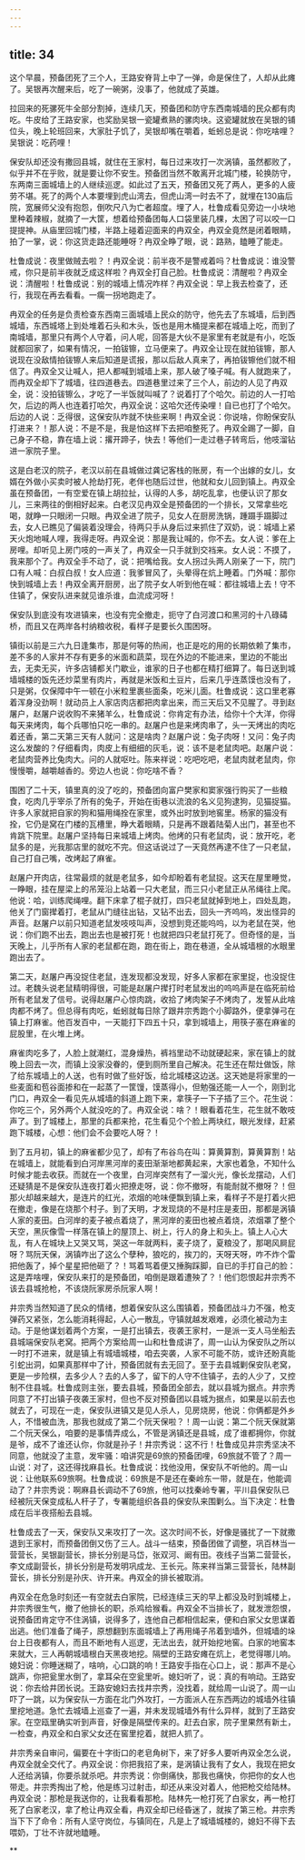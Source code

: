 ```yaml
---
---
---
```

title: 34
---



这个早晨，预备团死了三个人，王路安脊背上中了一弹，命是保住了，人却从此瘫了。吴银再次醒来后，吃了一碗粥，没事了，他就成了英雄。

拉回来的死骡死牛全部分割掉，连续几天，预备团和防守东西南城墙的民众都有肉吃。牛皮给了王路安家，也奖励吴银一瓷罐煮熟的骡肉块。这瓷罐就放在吴银的铺位头，晚上轮班回来，大家肚子饥了，吴银却嘴在嚼着，蚯蚓总是说：你吃啥哩？吴银说：吃药哩！

保安队却还没有撒回县城，就住在王家村，每日过来攻打一次涡镇，虽然都败了，似乎并不在乎败，就是要让你不安生。预备团当然不敢离开北城门楼，轮换防守，东两南三面城墙上的人继续巡逻。如此过了五天，预备团又死了两人，更多的人疲劳不堪。死了的两个人本要埋到虎山湾去，但虎山湾一时去不了，就埋在130庙后院，宽展师父没有抱怨，倒吹尺八为亡者超度。埋了人，杜鲁成看见旁边一小块地里种着辣椒，就摘了一大筐，想着给预备团每人口袋里装几棵，太困了可以咬一口提提神。从庙里回城门楼，半路上碰着迎面来的冉双全，冉双全竟然是闭着眼睛，拍了一掌，说：你这货走路还能睡呀？冉双全睁了眼，说：路熟，瞌睡了能走。

杜鲁成说：夜里做贼去啦？！冉双全说：前半夜不是警戒着吗？杜鲁成说：谁没警戒，你只是前半夜就乏成这样啦？冉双全打自己脸。杜鲁成说：清醒啦？冉双全说：清醒啦！杜鲁成说：别的城墙上情况咋样？冉双全说：早上我去检查了，还行，我现在再去看看。一瘸一拐地跑走了。

冉双全的任务是负责检查东西南三面城墙上民众的防守，他先去了东城墙，后到西城墙，东西城塔上到处堆着石头和木头，饭也是用木桶提来都在城墙上吃，而到了南城墙，那里只有两个人守着，问人呢，回答是大伙不是家里有老就是有小，吃饭就都回家了，如果有情况，一拍钹镲，立马便来了。冉双全让现在就拍钹镲，那人说现在没敌情拍钹镲人来后知道是谎报，那以后敌人真来了，再拍钹镲他们就不相信了。冉双全又让喊人，把人都喊到城墙上来，那人破了嗓子喊。有人就跑来了，而冉双全却下了城墙，往四道巷去。四道巷里过来了三个人，前边的人见了冉双全，说：没拍钹镲么，才吃了一半饭就叫喊了？说着打了个哈欠。前边的人一打哈欠，后边的两人也连着打哈欠，冉双全说：这哈欠还传染哩！自已也打了个哈欠。后边的人说：乏得很，这保安队咋就不快些来啊！冉双全说：你说啥，你盼保安队打进来？！那人说：不是不是，我是怕这样下去把咱整死了。冉双全踢了一脚，自己身子不稳，靠在墙上说：撂开蹄子，快去！等他们一走过巷子转弯后，他吱溜钻进一家院子里。

这是白老汉的院子，老汉以前在县城做过龚记客栈的账房，有一个出嫁的女儿，女婿在外做小买卖时被人抢劫打死，老伴也随后过世，他就和女儿回到镇上。冉双全虽在预备团，一有空爱在镇上胡拉扯，认得的人多，胡吃乱拿，也便认识了那女儿，三来两往的倒相好起来。白老汉见冉双全是预备团的一个排长，又常拿些吃喝，就睁一只眼闭一只眼。冉双全进了院子，见女人在厨房洗锅，踵蹑手蹑脚过去，女人已瞧见了偏装着没理会，待两只手从身后过来抓住了双奶，说：城墙上紧天火炮地喊人哩，我得走呀。冉双全说：那是我让喊的，你不去。女人说：爹在上房哩。却听见上房门吱的一声关了，冉双全一只手就到交裆来。女人说：不摸了，我来那个了。冉双全手不动了，说：把嘴给我。女人拐过头两人刚亲了一下，院门口有人喊：白叔白叔！女人应道：我爹冒风了，头晕得在炕上睡着。门外喊：那你快到城墙上去！冉双全离开厨房，出了院子女人听到他在喊：都往城墙上去！守不住镇了，保安队进来就见谁杀谁，血流成河呀！

保安队到底没有攻进镇来，也没有完全撤走，扼守了白河渡口和黑河的十八碌碡桥，而且又在两岸各村纳粮收税，看样子是要长久围困呀。

镇街以前是三六九日逢集市，那是何等的热闹，也正是吃的用的长期依赖了集市，差不多的人家并不存有更多的米面和蔬菜，现在外边的不能进来，里边的不能出去，无卖无买，许多店铺都关门歇业，谁家的日子也都在精打细算了。每日送到城墙城楼的饭先还炒菜里有肉片，再就是米饭和土豆片，后来几乎连蒸馍也没有了，只是粥，仅保障中午一顿在小米粒里裹些面条，吃米儿面。杜鲁成说：这口里老寡着浑身没劲啊！就动员上人家店肉店都把肉拿出来，而三天后又不见腥了。寻到赵屠户，赵屠户说收购不来猪羊么，杜鲁成说：你肯定有办法，给你十个大洋，你得每天来烤肉，每个兵哪怕只吃一串的。赵屠户也是来烤肉串了，头一天烤出的肉吃着还香，第二天第三天有人就问：这是啥肉？赵屠户说：兔子肉呀！又问：兔子肉这么发酸的？仔细看肉，肉皮上有细细的灰毛，说：该不是老鼠肉吧。赵屠户说：老鼠肉营养比兔肉大。问的人就呕吐。陈来祥说：吃吧吃吧，老鼠肉就老鼠肉，你慢慢嚼，越嚼越香的。旁边人也说：你吃啥不香？

围困了二十天，镇里真的没了吃的，预备团向富户樊家和窦家强行购买了一些粮食，吃肉几乎宰杀了所有的兔子，开始在街巷以流浪的名义见狗逮狗，见猫捉猫。许多人家就把自家的狗和猫用绳拴在家里，或外出时放到地窖里。杨家的猫没有拴，它仍是窝在门楼的瓦槽里，睁大着眼睛，只是再不跟着陆菊人出门，甚至也不肯跳下院里。赵屠户坚持每日来城墙上烤肉。他烤的只有老鼠肉，说：放开吃，老鼠多的是，光我那店里的就吃不完。但这话说过了一天竟然再逮不住了一只老鼠，自己打自己嘴，改烤起了麻雀。

赵屠户开肉店，往常最烦的就是老鼠多，如今却盼着有老鼠捉。这天在屋里睡觉，一睁眼，挂在屋梁上的吊笼沿上站着一只大老鼠，而三只小老鼠正从吊绳往上爬。他说：哈，训练爬绳哩。翻下床拿了棍子就打，四只老鼠就掉到地上，四处乱跑，他关了门窗撵着打，老鼠从门缝往出钻，又钻不出去，回头一齐呜呜，发出怪异的声音。赵屠户以前只知道老鼠发吱吱叫声，没想到竞还能呜呜，以为老鼠在哭，他说：你们跑不出去，跑出去也是被打死！也就把四只老鼠打死了。但奇怪的是，当天晚上，儿乎所有人家的老鼠都在跑，跑在街上，跑在巷道，全从城墙根的水眼里跑出去了。

第二天，赵屠户再没捉住老鼠，连发现都没发现，好多人家都在家里捉，也没捉住过。老魏头说老鼠精明得很，可能是赵屠户撵打时老鼠发出的呜呜声是在临死前给所有老鼠发了信号。说得赵屠户心惊肉跳，收拾了烤肉架子不烤肉了，发誓从此啥肉都不烤了。但总得有肉吃，蚯蚓就每日除了跟井宗秀跑个小脚路外，便拿弹弓在镇上打麻雀。他百发百中，一天能打下四五十只，拿到城墙上，用筷子塞在麻雀的屁股里，在火堆上烤。

麻雀肉吃多了，人脸上就潮红，混身燥热，裤裆里动不动就硬起来，家在镇上的就晚上回去一次，而镇上没家没眷的，便到厕所里自己解决。花生还在帮灶做饭，除了给东城墙上的人送，也有时做了些好饭，给北城楼这边送。这天她是将家里的一些麦面和苞谷面掺和在一起蒸了一筐馒，馍蒸得小，但勉强还能一人一个，刚到北门口，冉双全一看见先从城墙的斜道上跑下来，拿筷子一下子插了三个。花生说：你吃三个，另外两个人就没吃的了。冉双全说：啥？！眼看着花生，花生就不敢吱声了。到了城楼上，那里的兵都来抢，花生看见个个脸上两块红，眼光发绿，赶紧跑下城楼，心想：他们会不会要吃人呀？！

到了五月初，镇上的麻雀都少见了，却有了布谷鸟在叫：算黄算割，算黄算割！站在城墙上，就能看到白河岸黑河岸的麦田渐渐地都黄起来，大家也着急，不知什么时候才能去收获。而就在一个夜里，白河岸突然有了一溜火光，像长龙摆动，人们还疑猜是不是保安队连夜打着火把撩走呀，说：你不撤呀，有能耐就不撤呀？！但那火却越来越大，是连片的红光，浓烟的呛味便飘到镇上来，看样子不是打着火把在撤走，像是在烧那个村子。到了天明，才发现烧的不是村庄是麦田，那都是涡镇人家的麦田。白河岸的麦子被点着烧了，黑河岸的麦田也被点着烧，浓烟罩了整个天空，黑灰像雪一样落在镇上的屋顶上、树上，行人的身上和头上。镇上人心大乱，有人在城块上又哭又骂，哭这一年就两料，麦子烧了，夏粮没了，那喝风屙屁呀？骂阮天保，涡镇咋出了这么个孽种，狼吃的，挨刀的，天呀天呀，咋不炸个雷把他轰了，掉个星星把他砸了？！骂着骂着便又捶胸踩脚，自已的手打自己的脸：这是弄啥哩，保安队来打的是预备团，咱倒是跟着遭殃了？！他们怨恨起井宗秀不该去县城抢枪，不该烧阮家房杀阮家人啊！

井宗秀当然知道了民众的情绪，想着保安队这么围镇着，预备团战斗力不强，枪支弹药又紧张，怎么能消耗得起，人心一散乱，守镇就越发艰难，必须化被动为主动。于是他谋划着两个方案，一是打出镇去，夜袭王家村，一是派一支人马坐船去县城端保安队老窝。把两个方案给周一山和杜鲁成讲了，周一山认为保安队之所以一时打不进来，就是镇上有城墙城楼，咱去突袭，人家不可能不防，或许还盼真能引蛇出洞，如果真那样中了计，预备团就有去无回了。至于去县城剿保安队老窝，更是一步险棋，去多少人？去的人多了，留下的人守不住镇子，去的人少了，又控制不住县城。杜鲁成则主张，要去县城，预备团全部去，就以县城为据点。井宗秀同意了不打出镇子夜袭王家村，但也不反对预备团以县城为据点，如果是以前去也就去了，可现在一走，保安队进镇又是见人杀人，见房烧房，他说：你俩都是外乡人，不惜被血洗，那我也就成了第二个阮天保啦？！周一山说：第二个阮天保就第二个阮天保么，咱要的是事情弄成么，不管是涡镇还是县城，成了谁都拥你，你就是爷，成不了谁还认你，你就是孙子！井宗秀说：这不行！杜鲁成见井宗秀坚决不同意，他就没了主意，发牢骚：咱讲究是69旅的预备团哩，69旅就不管了？周一山说：对了，这还得找麻县长。杜鲁成说：找他没用，保安队不听他的。周一山说：让他联系69旅啊。杜鲁成说：69旅是不是还在秦岭东一带，就是在，他能调动了？井宗秀说：啊麻县长调动不了69旅，他可以找秦岭专署，平川县保安队已经被阮天保变成私人杆子了，专署能组织各县的保安队来围剿么。当下决定：杜鲁成在后半夜搭船去县城。

杜鲁成去了一天，保安队又来攻打了一次。这次时间不长，好像是骚扰了一下就撒退到王家村，而预备团倒又伤了三人。战斗一结束，预备团做了调整，巩百林当一营营长，吴银副营长，排长分别是马岱，张双河、阚有田。夜线子当第二营营长，李文成副营长，排长分别是苟发明巩成龙、王长元。陈来祥当第三营营长，陆林副营长，排长分别是孙庆、许开来。冉双全的排长被取消。

冉双全在危急时刻还一有空就去白家院，已经连续三天的早上都没及时到城楼上，井宗秀很生气，撤了他排长的职，杀鸡给猴看。冉双全不当排长了，就发泄怨恨，说预备团肯定守不住涡镇，说得多了，连他自己都相信起来，便和白家父女思谋着出逃。他们准备了绳子，原想翻到东面城墙上了再用绳子吊着到墙外，但城墙的垛台上日夜都有人，而且不断地有人巡逻，无法出去，就开始挖地窖。白家的地窖本来就大，三人再朝城墙根白天黑夜地挖。隔壁的王路安瘫在炕上，老觉得哪儿响。媳妇说：你睡迷糊了，啥响，心口跳的响！王路安手指在心口上，说：那声不是心跳声，你把瓮里水倒了，拿耳朵在空瓮里听。媳妇听了，说：真的有响动。王路安说：你去给井团长说。王路安媳妇去找井宗秀，没找着，就给周一山说了。周一山吓了一跳，以为保安队一方面在北门外攻打，一方面派人在东西两边的城墙外往镇里挖地道。急忙去城墙上巡查了一遍，并未发现城墙外有什么异样，就到了王路安家。在空瓯里确实听到声音，好像是隔壁传来的。赶去白家，院子里果然有新土，一检查，冉双全和白家父女还在窖里挖着，就把人抓了。

井宗秀亲自审问，偏要在十字街口的老皂角树下，来了好多人要听冉双全怎么说，冉双全就全交代了。冉双全说：你把我招了来，是涡镇让我有了女人，我现在把女人还给涡镇，你要杀就杀吧。井宗秀说：你倒痛快，那我也痛快，你把你的女人也带走。井宗秀掏出了枪，他是练习过射击，却还从来没对着人，他把枪交给陆林。冉双全说：那枪是我送你的，让我看看那枪。陆林先一枪打死了白家女，再一枪打死了白家老汉，拿了枪让冉双全看，冉双全却已经昏迷了，就挨了第三枪。井宗秀当下下了命令：所有人坚守岗位，与镇同在，凡是上了城墙城楼的，媳妇不得下去喂奶，丁壮不许就地瞌睡。

**